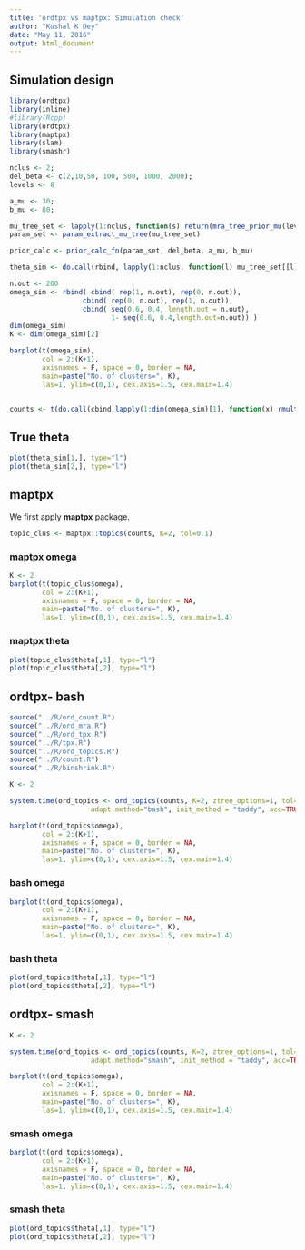 ```yaml
---
title: 'ordtpx vs maptpx: Simulation check'
author: "Kushal K Dey"
date: "May 11, 2016"
output: html_document
---
```


## Simulation design

```r
library(ordtpx)
library(inline)
#library(Rcpp)
library(ordtpx)
library(maptpx)
library(slam)
library(smashr)
```


```r
nclus <- 2;
del_beta <- c(2,10,50, 100, 500, 1000, 2000);
levels <- 8

a_mu <- 30;
b_mu <- 80;

mu_tree_set <- lapply(1:nclus, function(s) return(mra_tree_prior_mu(levels,del_beta, a_mu, b_mu)));
param_set <- param_extract_mu_tree(mu_tree_set)

prior_calc <- prior_calc_fn(param_set, del_beta, a_mu, b_mu)

theta_sim <- do.call(rbind, lapply(1:nclus, function(l) mu_tree_set[[l]][[levels]]/mu_tree_set[[l]][[1]]));

n.out <- 200
omega_sim <- rbind( cbind( rep(1, n.out), rep(0, n.out)),
                  cbind( rep(0, n.out), rep(1, n.out)),
                  cbind( seq(0.6, 0.4, length.out = n.out),
                         1- seq(0.6, 0.4,length.out=n.out)) )
dim(omega_sim)
K <- dim(omega_sim)[2]

barplot(t(omega_sim),
        col = 2:(K+1),
        axisnames = F, space = 0, border = NA,
        main=paste("No. of clusters=", K),
        las=1, ylim=c(0,1), cex.axis=1.5, cex.main=1.4)


counts <- t(do.call(cbind,lapply(1:dim(omega_sim)[1], function(x) rmultinom(1,1000,prob=omega_sim[x,]%*%theta_sim))));

```

## True theta

```r
plot(theta_sim[1,], type="l")
plot(theta_sim[2,], type="l")
```

## maptpx 

We first apply **maptpx** package.

```r
topic_clus <- maptpx::topics(counts, K=2, tol=0.1)
```

### maptpx omega

```r

K <- 2
barplot(t(topic_clus$omega),
        col = 2:(K+1),
        axisnames = F, space = 0, border = NA,
        main=paste("No. of clusters=", K),
        las=1, ylim=c(0,1), cex.axis=1.5, cex.main=1.4)
```

### maptpx theta

```r
plot(topic_clus$theta[,1], type="l")
plot(topic_clus$theta[,2], type="l")
```


## ordtpx- bash

```r
source("../R/ord_count.R")
source("../R/ord_mra.R")
source("../R/ord_tpx.R")
source("../R/tpx.R")
source("../R/ord_topics.R")
source("../R/count.R")
source("../R/binshrink.R")
```

```r
K <- 2

system.time(ord_topics <- ord_topics(counts, K=2, ztree_options=1, tol=0.1, 
                    adapt.method="bash", init_method = "taddy", acc=TRUE));

barplot(t(ord_topics$omega),
        col = 2:(K+1),
        axisnames = F, space = 0, border = NA,
        main=paste("No. of clusters=", K),
        las=1, ylim=c(0,1), cex.axis=1.5, cex.main=1.4)
```

### bash omega

```r
barplot(t(ord_topics$omega),
        col = 2:(K+1),
        axisnames = F, space = 0, border = NA,
        main=paste("No. of clusters=", K),
        las=1, ylim=c(0,1), cex.axis=1.5, cex.main=1.4)
```

### bash theta

```r
plot(ord_topics$theta[,1], type="l")
plot(ord_topics$theta[,2], type="l")
```


## ordtpx- smash

```r
K <- 2

system.time(ord_topics <- ord_topics(counts, K=2, ztree_options=1, tol=0.1, 
                    adapt.method="smash", init_method = "taddy", acc=TRUE));

barplot(t(ord_topics$omega),
        col = 2:(K+1),
        axisnames = F, space = 0, border = NA,
        main=paste("No. of clusters=", K),
        las=1, ylim=c(0,1), cex.axis=1.5, cex.main=1.4)
```

### smash omega

```r
barplot(t(ord_topics$omega),
        col = 2:(K+1),
        axisnames = F, space = 0, border = NA,
        main=paste("No. of clusters=", K),
        las=1, ylim=c(0,1), cex.axis=1.5, cex.main=1.4)
```

### smash theta

```r
plot(ord_topics$theta[,1], type="l")
plot(ord_topics$theta[,2], type="l")
```

